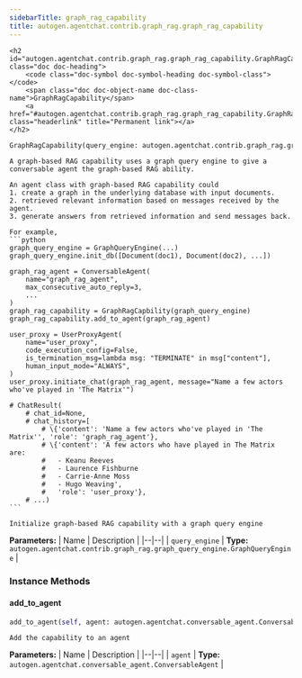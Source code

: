 ```yaml
---
sidebarTitle: graph_rag_capability
title: autogen.agentchat.contrib.graph_rag.graph_rag_capability
---
```


    <h2 id="autogen.agentchat.contrib.graph_rag.graph_rag_capability.GraphRagCapability" class="doc doc-heading">
        <code class="doc-symbol doc-symbol-heading doc-symbol-class"></code>
        <span class="doc doc-object-name doc-class-name">GraphRagCapability</span>
        <a href="#autogen.agentchat.contrib.graph_rag.graph_rag_capability.GraphRagCapability" class="headerlink" title="Permanent link"></a>
    </h2>

```python
GraphRagCapability(query_engine: autogen.agentchat.contrib.graph_rag.graph_query_engine.GraphQueryEngine)
```

    A graph-based RAG capability uses a graph query engine to give a conversable agent the graph-based RAG ability.
    
    An agent class with graph-based RAG capability could
    1. create a graph in the underlying database with input documents.
    2. retrieved relevant information based on messages received by the agent.
    3. generate answers from retrieved information and send messages back.
    
    For example,
    ```python
    graph_query_engine = GraphQueryEngine(...)
    graph_query_engine.init_db([Document(doc1), Document(doc2), ...])
    
    graph_rag_agent = ConversableAgent(
        name="graph_rag_agent",
        max_consecutive_auto_reply=3,
        ...
    )
    graph_rag_capability = GraphRagCapbility(graph_query_engine)
    graph_rag_capability.add_to_agent(graph_rag_agent)
    
    user_proxy = UserProxyAgent(
        name="user_proxy",
        code_execution_config=False,
        is_termination_msg=lambda msg: "TERMINATE" in msg["content"],
        human_input_mode="ALWAYS",
    )
    user_proxy.initiate_chat(graph_rag_agent, message="Name a few actors who've played in 'The Matrix'")
    
    # ChatResult(
        # chat_id=None,
        # chat_history=[
            # \{'content': 'Name a few actors who've played in 'The Matrix'', 'role': 'graph_rag_agent'},
            # \{'content': 'A few actors who have played in The Matrix are:
            #   - Keanu Reeves
            #   - Laurence Fishburne
            #   - Carrie-Anne Moss
            #   - Hugo Weaving',
            #   'role': 'user_proxy'},
        # ...)
    ```
    
    Initialize graph-based RAG capability with a graph query engine

<b>Parameters:</b>
| Name | Description |
|--|--|
| `query_engine` | **Type:** `autogen.agentchat.contrib.graph_rag.graph_query_engine.GraphQueryEngine` |

### Instance Methods

<code class="doc-symbol doc-symbol-heading doc-symbol-method"></code>
#### add_to_agent
<a href="#autogen.agentchat.contrib.graph_rag.graph_rag_capability.GraphRagCapability.add_to_agent" class="headerlink" title="Permanent link"></a>

```python
add_to_agent(self, agent: autogen.agentchat.conversable_agent.ConversableAgent) -> 
```

    Add the capability to an agent

<b>Parameters:</b>
| Name | Description |
|--|--|
| `agent` | **Type:** `autogen.agentchat.conversable_agent.ConversableAgent` |

<br />